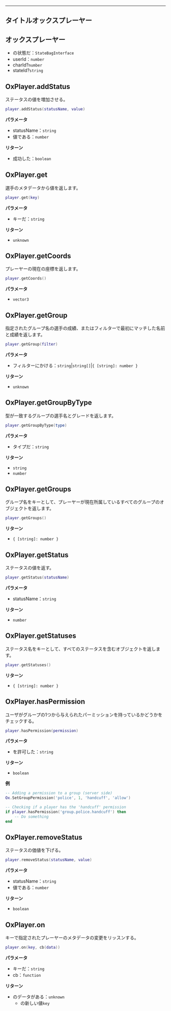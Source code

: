 ***

## タイトルオックスプレーヤー

## オックスプレーヤー

* の状態だ：`StateBagInterface`
* userId：`number`
* charId?`number`
* stateId?`string`

## OxPlayer.addStatus

ステータスの値を増加させる。

```lua
player.addStatus(statusName, value)
```

**パラメータ**

* statusName：`string`
* 値である：`number`

**リターン**

* 成功した：`boolean`

## OxPlayer.get

選手のメタデータから値を返します。

```lua
player.get(key)
```

**パラメータ**

* キーだ：`string`

**リターン**

* `unknown`

## OxPlayer.getCoords

プレーヤーの現在の座標を返します。

```lua
player.getCoords()
```

**パラメータ**

* `vector3`

## OxPlayer.getGroup

指定されたグループ名の選手の成績、またはフィルターで最初にマッチした名前と成績を返します。

```lua
player.getGroup(filter)
```

**パラメータ**

* フィルターにかける：`string`|`string[]`|`{ [string]: number }`

**リターン**

* `unknown`

## OxPlayer.getGroupByType

型が一致するグループの選手名とグレードを返します。

```lua
player.getGroupByType(type)
```

**パラメータ**

* タイプだ：`string`

**リターン**

* `string`
* `number`

## OxPlayer.getGroups

グループ名をキーとして、プレーヤーが現在所属しているすべてのグループのオブジェクトを返します。

```lua
player.getGroups()
```

**リターン**

* `{ [string]: number }`

## OxPlayer.getStatus

ステータスの値を返す。

```lua
player.getStatus(statusName)
```

**パラメータ**

* statusName：`string`

**リターン**

* `number`

## OxPlayer.getStatuses

ステータス名をキーとして、すべてのステータスを含むオブジェクトを返します。

```lua
player.getStatuses()
```

**リターン**

* `{ [string]: number }`

## OxPlayer.hasPermission

ユーザがグループの1つから与えられたパーミッションを持っているかどうかをチェックする。

```lua
player.hasPermission(permission)
```

**パラメータ**

* を許可した：`string`

**リターン**

* `boolean`

**例**

```lua
-- Adding a permission to a group (server side)
Ox.SetGroupPermission('police', 1, 'handcuff', 'allow')

-- Checking if a player has the 'handcuff' permission
if player.hasPermission('group.police.handcuff') then
    -- Do something
end
```

## OxPlayer.removeStatus

ステータスの価値を下げる。

```lua
player.removeStatus(statusName, value)
```

**パラメータ**

* statusName：`string`
* 値である：`number`

**リターン**

* `boolean`

## OxPlayer.on

キーで指定されたプレーヤーのメタデータの変更をリッスンする。

```lua
player.on(key, cb(data))
```

**パラメータ**

* キーだ：`string`
* cb：`function`

**リターン**

* のデータがある：`unknown`
  * の新しい値`key`

